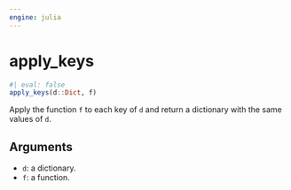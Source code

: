 ```yaml
---
engine: julia
---
```


# apply_keys {#sec-doc}
    

::: {.callout-note appearance="simple" title="docblock" collapse=false}    


```julia
#| eval: false
apply_keys(d::Dict, f)

```

Apply the function `f` to each key of `d` and return  a dictionary with the same values of `d`. 
 
## Arguments
  * `d`: a dictionary.
  * `f`: a function.


:::
    

